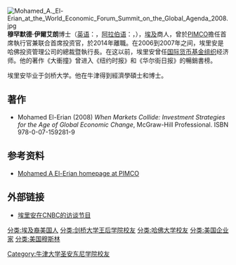 [[File:Mohamed_A._El-Erian_at_the_World_Economic_Forum_Summit_on_the_Global_Agenda_2008.jpg|thumb]]
'''穆罕默德‧伊爾艾朗'''博士（[[英语|英语]]：{{lang|en|Mohamed El-Erian}}，[[阿拉伯语|阿拉伯语]]：{{rtl-lang|ar|محمد العريان}}，{{bd|1958年||||Erian, Mohamed}}），[[埃及|埃及]]商人，曾於[[PIMCO|PIMCO]]擔任首席執行官兼联合首席投资官，於2014年離職。在2006到2007年之间，埃里安是哈佛投资管理公司的總裁暨執行長。在这以前，埃里安曾任[[国际货币基金组织|国际货币基金组织]]经济师。他的著作《大衝撞》曾进入《纽约时报》和《华尔街日报》的暢銷書榜。

埃里安毕业于剑桥大学。他在牛津得到經濟學碩士和博士。

==著作==
* Mohamed El-Erian  (2008) ''When Markets Collide: Investment Strategies for the Age of Global Economic Change'', McGraw-Hill Professional. ISBN 978-0-07-159281-9

== 参考资料 ==
* [https://web.archive.org/web/20090813212828/http://www.pimco.com/LeftNav/Bios/Mohamed+A+El-Erian.htm Mohamed A El-Erian homepage at PIMCO]

==外部链接==
*[https://web.archive.org/web/20081001201458/http://www.thefinancialtube.com/video/1128/Mohammed-El-Erian-on-CNBC-922 埃里安在CNBC的访谈节目]

{{Authority control}}
{{DEFAULTSORT:Erian, Mohamed}}
[[分类:埃及裔美国人|分类:埃及裔美国人]]
[[分类:剑桥大学王后学院校友|分类:剑桥大学王后学院校友]]
[[Category:牛津大学圣安东尼学院校友|Category:牛津大学圣安东尼学院校友]]
[[分类:哈佛大学校友|分类:哈佛大学校友]]
[[分类:美国企业家|分类:美国企业家]]
[[分类:美国穆斯林|分类:美国穆斯林]]